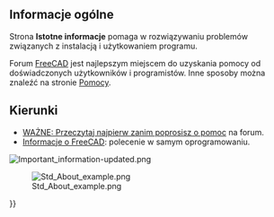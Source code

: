 <languages/>

<span id="Overview"></span>
==Informacje ogólne==

Strona '''Istotne informacje''' pomaga w rozwiązywaniu problemów związanych z instalacją i użytkowaniem programu. 

Forum [https://forum.freecadweb.org/viewforum.php?f=3 FreeCAD] jest najlepszym miejscem do uzyskania pomocy od doświadczonych użytkowników i programistów. Inne sposoby można znaleźć na stronie [[Help/pl|Pomocy]].

<span id="Directions"></span>
==Kierunki==

{{VeryImportantMessage|Przed poproszeniem o pomoc, należy skorzystać z poniższych linków lub kliknąć poniższe obrazy/przypisy}}
* [https://forum.freecadweb.org/viewtopic.php?f=3&t=2264 WAŻNE: Przeczytaj najpierw zanim poprosisz o pomoc] na forum.
* [[Std_About/pl|Informacje o FreeCAD]]: polecenie w samym oprogramowaniu.
[[File:Important_information-updated.png|link=https://forum.freecadweb.org/viewtopic.php?f=3&t=2264]]
{{Caption|align=center|Prośba o ważne informacje znajduje się na górze każdego subforum. Kliknij powyższy obrazek, aby przejść do odnośnika.}}

[[File:Std_About_example.png|center|link=Std_About/pl]]

{{Caption|align=center|Okienko z informacją "[[Std_About/pl|Informacje o FreeCAD]]" w oprogramowaniu. Nie rób zdjęcia tego okna.<br>Kliknij przycisk {{Button|Skopiuj do schowka}}, aby móc wkleić informacje wraz z prośbą o pomoc.}}

{{Userdocnavi{{#translation:}}}}